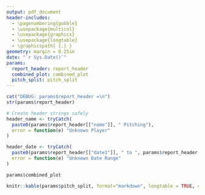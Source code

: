 ```yaml
---
output: pdf_document
header-includes:
  - \pagenumbering{gobble}
  - \usepackage{multicol}
  - \usepackage{graphicx}
  - \usepackage{longtable}
  - \graphicspath{ {.} }
geometry: margin = 0.25in
date: "`r Sys.Date()`"
params:
  report_header: report_header
  combined_plot: combined_plot
  pitch_split: pitch_split
---
```


```r
cat("DEBUG: params$report_header =\n")
str(params$report_header)

# Create header strings safely
header_name <- tryCatch(
  paste0(params$report_header[["name"]], " Pitching"),
  error = function(e) "Unknown Player"
)

header_date <- tryCatch(
  paste0(params$report_header[["date1"]], " to ", params$report_header[["date2"]]),
  error = function(e) "Unknown Date Range"
)
```

\begin{multicols}{2}
\large\textbf{`r header_name`}
\columnbreak
\large\textbf{`r header_date`}
\end{multicols}

```r
params$combined_plot
```

```r
knitr::kable(params$pitch_split, format="markdown", longtable = TRUE, caption = "Pitch Split Overview")
```

